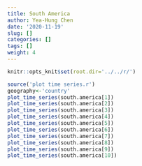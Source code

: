 ```yaml
---
title: South America
author: Yea-Hung Chen
date: '2020-11-19'
slug: []
categories: []
tags: []
weight: 4
---
```


```r
knitr::opts_knit$set(root.dir='../../r/')
```

```r
source('plot time series.r')
geography<-'country'
plot_time_series(south.america[1])  
plot_time_series(south.america[2]) 
plot_time_series(south.america[3]) 
plot_time_series(south.america[4]) 
plot_time_series(south.america[5]) 
plot_time_series(south.america[6]) 
plot_time_series(south.america[7]) 
plot_time_series(south.america[8]) 
plot_time_series(south.america[9]) 
plot_time_series(south.america[10]) 
```